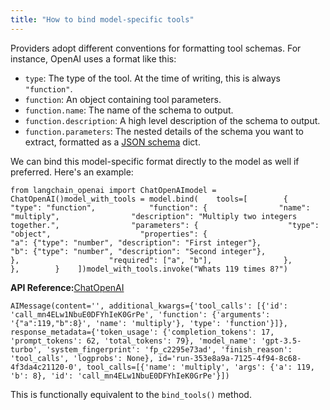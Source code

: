 ```yaml
---
title: "How to bind model-specific tools"
---
```


Providers adopt different conventions for formatting tool schemas. For instance, OpenAI uses a format like this:

* `type`: The type of the tool. At the time of writing, this is always `"function"`.
* `function`: An object containing tool parameters.
* `function.name`: The name of the schema to output.
* `function.description`: A high level description of the schema to output.
* `function.parameters`: The nested details of the schema you want to extract, formatted as a [JSON schema](https://json-schema.org/) dict.

We can bind this model-specific format directly to the model as well if preferred. Here's an example:

```
from langchain_openai import ChatOpenAImodel = ChatOpenAI()model_with_tools = model.bind(    tools=[        {            "type": "function",            "function": {                "name": "multiply",                "description": "Multiply two integers together.",                "parameters": {                    "type": "object",                    "properties": {                        "a": {"type": "number", "description": "First integer"},                        "b": {"type": "number", "description": "Second integer"},                    },                    "required": ["a", "b"],                },            },        }    ])model_with_tools.invoke("Whats 119 times 8?")
```

**API Reference:**[ChatOpenAI](https://python.langchain.com/api_reference/openai/chat_models/langchain_openai.chat_models.base.ChatOpenAI.html)

```
AIMessage(content='', additional_kwargs={'tool_calls': [{'id': 'call_mn4ELw1NbuE0DFYhIeK0GrPe', 'function': {'arguments': '{"a":119,"b":8}', 'name': 'multiply'}, 'type': 'function'}]}, response_metadata={'token_usage': {'completion_tokens': 17, 'prompt_tokens': 62, 'total_tokens': 79}, 'model_name': 'gpt-3.5-turbo', 'system_fingerprint': 'fp_c2295e73ad', 'finish_reason': 'tool_calls', 'logprobs': None}, id='run-353e8a9a-7125-4f94-8c68-4f3da4c21120-0', tool_calls=[{'name': 'multiply', 'args': {'a': 119, 'b': 8}, 'id': 'call_mn4ELw1NbuE0DFYhIeK0GrPe'}])
```

This is functionally equivalent to the `bind_tools()` method.
